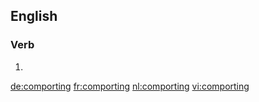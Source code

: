 ==English==

===Verb===
{{head|en}}

# {{present participle of|comport}}

[[de:comporting]]
[[fr:comporting]]
[[nl:comporting]]
[[vi:comporting]]